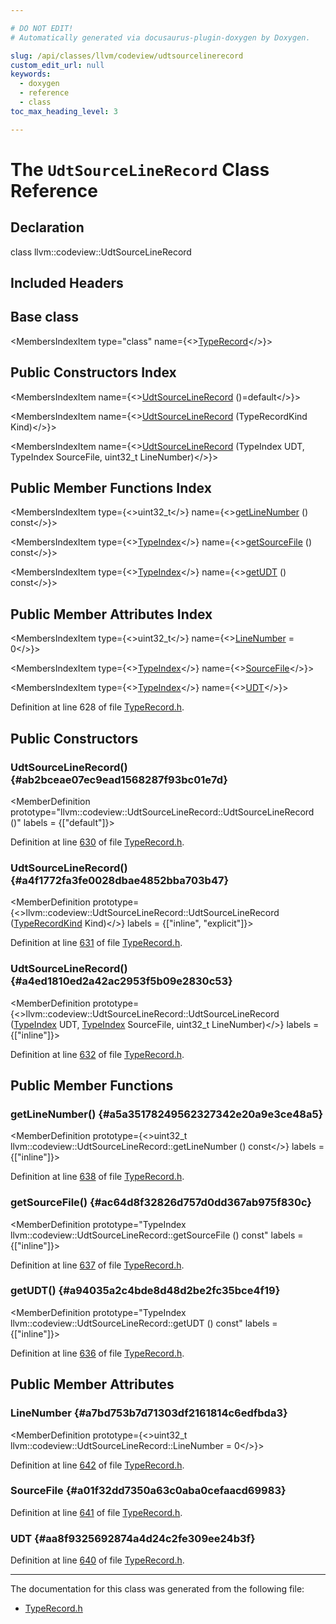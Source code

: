 ```yaml
---

# DO NOT EDIT!
# Automatically generated via docusaurus-plugin-doxygen by Doxygen.

slug: /api/classes/llvm/codeview/udtsourcelinerecord
custom_edit_url: null
keywords:
  - doxygen
  - reference
  - class
toc_max_heading_level: 3

---
```





# The `UdtSourceLineRecord` Class Reference

<DoxygenPage pluginConfig={pluginConfig}>



## Declaration

<CodeBlock>class llvm::codeview::UdtSourceLineRecord</CodeBlock>

## Included Headers

<IncludesList>
<IncludesListItem
  filePath="llvm/DebugInfo/CodeView/TypeRecord.h"
  permalink="/docs/api/files/include/include/llvm/include/llvm/debuginfo/include/llvm/debuginfo/codeview/typerecord-h"
  isLocal="true" />
</IncludesList>

## Base class

<MembersIndex>

<MembersIndexItem
  type="class"
  name={<><a href="/docs/api/classes/llvm/codeview/typerecord">TypeRecord</a></>}>
</MembersIndexItem>

</MembersIndex>

## Public Constructors Index

<MembersIndex>

<MembersIndexItem
  name={<><a href="#ab2bceae07ec9ead1568287f93bc01e7d">UdtSourceLineRecord</a> ()=default</>}>
</MembersIndexItem>

<MembersIndexItem
  name={<><a href="#a4f1772fa3fe0028dbae4852bba703b47">UdtSourceLineRecord</a> (TypeRecordKind Kind)</>}>
</MembersIndexItem>

<MembersIndexItem
  name={<><a href="#a4ed1810ed2a42ac2953f5b09e2830c53">UdtSourceLineRecord</a> (TypeIndex UDT, TypeIndex SourceFile, uint32&#95;t LineNumber)</>}>
</MembersIndexItem>

</MembersIndex>

## Public Member Functions Index

<MembersIndex>

<MembersIndexItem
  type={<>uint32&#95;t</>}
  name={<><a href="#a5a35178249562327342e20a9e3ce48a5">getLineNumber</a> () const</>}>
</MembersIndexItem>

<MembersIndexItem
  type={<><a href="/docs/api/classes/llvm/codeview/typeindex">TypeIndex</a></>}
  name={<><a href="#ac64d8f32826d757d0dd367ab975f830c">getSourceFile</a> () const</>}>
</MembersIndexItem>

<MembersIndexItem
  type={<><a href="/docs/api/classes/llvm/codeview/typeindex">TypeIndex</a></>}
  name={<><a href="#a94035a2c4bde8d48d2be2fc35bce4f19">getUDT</a> () const</>}>
</MembersIndexItem>

</MembersIndex>

## Public Member Attributes Index

<MembersIndex>

<MembersIndexItem
  type={<>uint32&#95;t</>}
  name={<><a href="#a7bd753b7d71303df2161814c6edfbda3">LineNumber</a> = 0</>}>
</MembersIndexItem>

<MembersIndexItem
  type={<><a href="/docs/api/classes/llvm/codeview/typeindex">TypeIndex</a></>}
  name={<><a href="#a01f32dd7350a63c0aba0cefaacd69983">SourceFile</a></>}>
</MembersIndexItem>

<MembersIndexItem
  type={<><a href="/docs/api/classes/llvm/codeview/typeindex">TypeIndex</a></>}
  name={<><a href="#aa8f9325692874a4d24c2fe309ee24b3f">UDT</a></>}>
</MembersIndexItem>

</MembersIndex>


Definition at line 628 of file <a href="/docs/api/files/include/include/llvm/include/llvm/debuginfo/include/llvm/debuginfo/codeview/typerecord-h">TypeRecord.h</a>.

<SectionDefinition>

## Public Constructors

### UdtSourceLineRecord() {#ab2bceae07ec9ead1568287f93bc01e7d}

<MemberDefinition
  prototype="llvm::codeview::UdtSourceLineRecord::UdtSourceLineRecord ()"
  labels = {["default"]}>

Definition at line <a href="/docs/api/files/include/include/llvm/include/llvm/debuginfo/include/llvm/debuginfo/codeview/typerecord-h/#l00630">630</a> of file <a href="/docs/api/files/include/include/llvm/include/llvm/debuginfo/include/llvm/debuginfo/codeview/typerecord-h">TypeRecord.h</a>.
</MemberDefinition>

### UdtSourceLineRecord() {#a4f1772fa3fe0028dbae4852bba703b47}

<MemberDefinition
  prototype={<>llvm::codeview::UdtSourceLineRecord::UdtSourceLineRecord (<a href="/docs/api/namespaces/llvm/codeview/#abf3db0193e50769bab633545f88c383a">TypeRecordKind</a> Kind)</>}
  labels = {["inline", "explicit"]}>

Definition at line <a href="/docs/api/files/include/include/llvm/include/llvm/debuginfo/include/llvm/debuginfo/codeview/typerecord-h/#l00631">631</a> of file <a href="/docs/api/files/include/include/llvm/include/llvm/debuginfo/include/llvm/debuginfo/codeview/typerecord-h">TypeRecord.h</a>.
</MemberDefinition>

### UdtSourceLineRecord() {#a4ed1810ed2a42ac2953f5b09e2830c53}

<MemberDefinition
  prototype={<>llvm::codeview::UdtSourceLineRecord::UdtSourceLineRecord (<a href="/docs/api/classes/llvm/codeview/typeindex">TypeIndex</a> UDT, <a href="/docs/api/classes/llvm/codeview/typeindex">TypeIndex</a> SourceFile, uint32&#95;t LineNumber)</>}
  labels = {["inline"]}>

Definition at line <a href="/docs/api/files/include/include/llvm/include/llvm/debuginfo/include/llvm/debuginfo/codeview/typerecord-h/#l00632">632</a> of file <a href="/docs/api/files/include/include/llvm/include/llvm/debuginfo/include/llvm/debuginfo/codeview/typerecord-h">TypeRecord.h</a>.
</MemberDefinition>

</SectionDefinition>

<SectionDefinition>

## Public Member Functions

### getLineNumber() {#a5a35178249562327342e20a9e3ce48a5}

<MemberDefinition
  prototype={<>uint32&#95;t llvm::codeview::UdtSourceLineRecord::getLineNumber () const</>}
  labels = {["inline"]}>

Definition at line <a href="/docs/api/files/include/include/llvm/include/llvm/debuginfo/include/llvm/debuginfo/codeview/typerecord-h/#l00638">638</a> of file <a href="/docs/api/files/include/include/llvm/include/llvm/debuginfo/include/llvm/debuginfo/codeview/typerecord-h">TypeRecord.h</a>.
</MemberDefinition>

### getSourceFile() {#ac64d8f32826d757d0dd367ab975f830c}

<MemberDefinition
  prototype="TypeIndex llvm::codeview::UdtSourceLineRecord::getSourceFile () const"
  labels = {["inline"]}>

Definition at line <a href="/docs/api/files/include/include/llvm/include/llvm/debuginfo/include/llvm/debuginfo/codeview/typerecord-h/#l00637">637</a> of file <a href="/docs/api/files/include/include/llvm/include/llvm/debuginfo/include/llvm/debuginfo/codeview/typerecord-h">TypeRecord.h</a>.
</MemberDefinition>

### getUDT() {#a94035a2c4bde8d48d2be2fc35bce4f19}

<MemberDefinition
  prototype="TypeIndex llvm::codeview::UdtSourceLineRecord::getUDT () const"
  labels = {["inline"]}>

Definition at line <a href="/docs/api/files/include/include/llvm/include/llvm/debuginfo/include/llvm/debuginfo/codeview/typerecord-h/#l00636">636</a> of file <a href="/docs/api/files/include/include/llvm/include/llvm/debuginfo/include/llvm/debuginfo/codeview/typerecord-h">TypeRecord.h</a>.
</MemberDefinition>

</SectionDefinition>

<SectionDefinition>

## Public Member Attributes

### LineNumber {#a7bd753b7d71303df2161814c6edfbda3}

<MemberDefinition
  prototype={<>uint32&#95;t llvm::codeview::UdtSourceLineRecord::LineNumber = 0</>}>

Definition at line <a href="/docs/api/files/include/include/llvm/include/llvm/debuginfo/include/llvm/debuginfo/codeview/typerecord-h/#l00642">642</a> of file <a href="/docs/api/files/include/include/llvm/include/llvm/debuginfo/include/llvm/debuginfo/codeview/typerecord-h">TypeRecord.h</a>.
</MemberDefinition>

### SourceFile {#a01f32dd7350a63c0aba0cefaacd69983}

<MemberDefinition
  prototype="TypeIndex llvm::codeview::UdtSourceLineRecord::SourceFile">

Definition at line <a href="/docs/api/files/include/include/llvm/include/llvm/debuginfo/include/llvm/debuginfo/codeview/typerecord-h/#l00641">641</a> of file <a href="/docs/api/files/include/include/llvm/include/llvm/debuginfo/include/llvm/debuginfo/codeview/typerecord-h">TypeRecord.h</a>.
</MemberDefinition>

### UDT {#aa8f9325692874a4d24c2fe309ee24b3f}

<MemberDefinition
  prototype="TypeIndex llvm::codeview::UdtSourceLineRecord::UDT">

Definition at line <a href="/docs/api/files/include/include/llvm/include/llvm/debuginfo/include/llvm/debuginfo/codeview/typerecord-h/#l00640">640</a> of file <a href="/docs/api/files/include/include/llvm/include/llvm/debuginfo/include/llvm/debuginfo/codeview/typerecord-h">TypeRecord.h</a>.
</MemberDefinition>

</SectionDefinition>

<hr/>

The documentation for this class was generated from the following file:

<ul>
<li><a href="/docs/api/files/include/include/llvm/include/llvm/debuginfo/include/llvm/debuginfo/codeview/typerecord-h">TypeRecord.h</a></li>
</ul>

</DoxygenPage>
